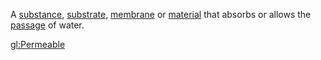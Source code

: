 A [[substance]], [[substrate]], [[membrane]] or [[material]] that absorbs or allows the [[passage]] of water.

[[gl:Permeable]]